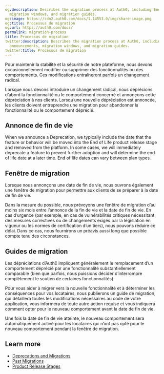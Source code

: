 ```yaml
---
og:description: Describes the migration process at Auth0, including End of Life announcements,
  migration windows, and migration guides.
og:image: https://cdn2.auth0.com/docs/1.14553.0/img/share-image.png
og:title: Processus de migration
og:url: https://auth0.com/docs/
permalink: migration-process
title: Processus de migration
twitter:description: Describes the migration process at Auth0, including End of Life
  announcements, migration windows, and migration guides.
twitter:title: Processus de migration
---
```


Pour maintenir la stabilité et la sécurité de notre plateforme, nous devons occasionnellement modifier ou supprimer des fonctionnalités ou des comportements. Ces modifications entraîneront parfois un changement radical.

Lorsque nous devons introduire un changement radical, nous déprécions d’abord la fonctionnalité ou le comportement concerné et annonçons cette dépréciation à nos clients. Lorsqu’une nouvelle dépréciation est annoncée, les clients doivent entreprendre une migration pour abandonner la fonctionnalité ou le comportement déprécié.

## Annonce de fin de vie

When we announce a Deprecation, we typically include the date that the feature or behavior will be moved into the End of Life <Tooltip tip="Product Release Stages: Phases that describe how Auth0 stages, releases, and retires product functionality." cta="View Glossary" href="/docs/glossary?term=product+release+stage">product release stage</Tooltip> and removed from the platform. In some cases, we will immediately deprecate a feature to prevent further adoption and will determine the end of life date at a later time. End of life dates can vary between plan types.

## Fenêtre de migration

Lorsque nous annonçons une date de fin de vie, nous ouvrons également une fenêtre de migration pour permettre aux clients de se préparer à la date de fin de vie.

Dans la mesure du possible, nous prévoyons une fenêtre de migration d’au moins six mois entre l’annonce de la fin de vie et la date de fin de vie. En cas d’urgence (par exemple, en cas de vulnérabilités critiques nécessitant des mesures correctives ou de changements exigés par la législation en vigueur ou les normes de certification d’un tiers), nous pouvons réduire ce délai. Dans ce cas, nous fournirons un préavis aussi long que possible compte tenu des circonstances.

## Guides de migration

Les dépréciations d’Auth0 impliquent généralement le remplacement d’un comportement déprécié par une fonctionnalité substantiellement comparable (bien que parfois, nous puissions décider d’interrompre complètement le soutien de certaines fonctionnalités).

Pour vous aider à migrer vers la nouvelle fonctionnalité et à déterminer les conséquences pour vos locataires, nous publierons un guide de migration, qui détaillera toutes les modifications nécessaires au code de votre application, vous informera de toute autre action requise et vous indiquera comment opter pour le nouveau comportement avant la date de fin de vie.

Une fois la date de fin de vie atteinte, le nouveau comportement sera automatiquement activé pour les locataires qui n’ont pas opté pour le nouveau comportement pendant la fenêtre de migration.

## Learn more

* [Deprecations and Migrations](/docs/troubleshoot/product-lifecycle/deprecations-and-migrations)
* [Past Migrations](/docs/troubleshoot/product-lifecycle/past-migrations)
* [Product Release Stages](/docs/troubleshoot/product-lifecycle/product-release-stages)